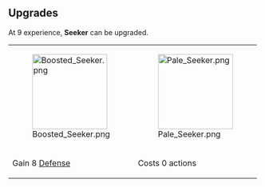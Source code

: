 {{Card
|rarity = Rare
|decktype = Battle
|cardtype = Maneuver
|character = Sal
|keywords = [[Defense]], [[Heal]]
|upgradeable = Yes
|expreq = 9
|upgrade1 = Boosted Seeker
|upgrade2 = Pale Seeker}}
{{Quote|You can barely see the implant through the gloves, and it works like a charm.}}

==Upgrades==
At 9 experience, '''Seeker''' can be upgraded.
{| class="wikitable" style="text-align:center"
|-
|[[File:Boosted Seeker.png|150px]]
|[[File:Pale Seeker.png|150px]]
|-
!Gain 8 [[Defense]]
!Costs 0 actions
|}